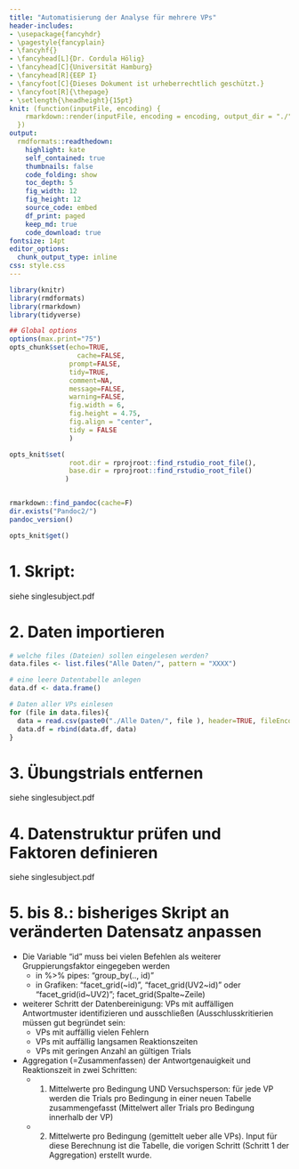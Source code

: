 ```yaml
---
title: "Automatisierung der Analyse für mehrere VPs"
header-includes:
- \usepackage{fancyhdr}
- \pagestyle{fancyplain}
- \fancyhf{}
- \fancyhead[L]{Dr. Cordula Hölig}
- \fancyhead[C]{Universität Hamburg}
- \fancyhead[R]{EEP I}
- \fancyfoot[C]{Dieses Dokument ist urheberrechtlich geschützt.}
- \fancyfoot[R]{\thepage}
- \setlength{\headheight}{15pt}
knit: (function(inputFile, encoding) {
    rmarkdown::render(inputFile, encoding = encoding, output_dir = "./")
  })
output:
  rmdformats::readthedown:
    highlight: kate
    self_contained: true
    thumbnails: false
    code_folding: show
    toc_depth: 5
    fig_width: 12 
    fig_height: 12
    source_code: embed
    df_print: paged
    keep_md: true
    code_download: true
fontsize: 14pt
editor_options: 
  chunk_output_type: inline
css: style.css
---
```



```r
library(knitr)
library(rmdformats)
library(rmarkdown)
library(tidyverse)

## Global options
options(max.print="75")
opts_chunk$set(echo=TRUE,
	             cache=FALSE,
               prompt=FALSE,
               tidy=TRUE,
               comment=NA,
               message=FALSE,
               warning=FALSE, 
               fig.width = 6, 
               fig.height = 4.75, 
               fig.align = "center",
               tidy = FALSE
               )

opts_knit$set(
               root.dir = rprojroot::find_rstudio_root_file(),
               base.dir = rprojroot::find_rstudio_root_file()
              )


rmarkdown::find_pandoc(cache=F)
dir.exists("Pandoc2/")
pandoc_version()

opts_knit$get()
```
# 1. Skript: 
siehe singlesubject.pdf

# 2. Daten importieren

```r
# welche files (Dateien) sollen eingelesen werden?
data.files <- list.files("Alle Daten/", pattern = "XXXX")

# eine leere Datentabelle anlegen
data.df <- data.frame()

# Daten aller VPs einlesen
for (file in data.files){
  data = read.csv(paste0("./Alle Daten/", file ), header=TRUE, fileEncoding = "UTF-8-BOM")
  data.df = rbind(data.df, data)
}


```
# 3. Übungstrials entfernen
siehe singlesubject.pdf 

# 4. Datenstruktur prüfen und Faktoren definieren
siehe singlesubject.pdf

\newpage

# 5. bis 8.: bisheriges Skript an veränderten Datensatz anpassen

* Die Variable "id" muss bei vielen Befehlen als weiterer Gruppierungsfaktor eingegeben werden
  + in %>% pipes: "group_by(.., id)" 
  + in Grafiken: "facet_grid(~id)", "facet_grid(UV2~id)" oder "facet_grid(id~UV2)";  facet_grid(Spalte~Zeile)
* weiterer Schritt der Datenbereinigung: VPs mit auffälligen Antwortmuster identifizieren und ausschließen (Ausschlusskritierien müssen gut begründet sein:
  + VPs mit auffällig vielen Fehlern 
  + VPs mit auffällig langsamen Reaktionszeiten
  + VPs mit geringen Anzahl an gültigen Trials
* Aggregation (=Zusammenfassen) der Antwortgenauigkeit und Reaktionszeit in zwei Schritten:
  + 1. Mittelwerte pro Bedingung UND Versuchsperson: für jede VP werden die Trials pro Bedingung in einer neuen Tabelle zusammengefasst (Mittelwert aller Trials pro Bedingung innerhalb der VP)
  + 2. Mittelwerte pro Bedingung (gemittelt ueber alle VPs). Input für diese Berechnung ist die Tabelle, die vorigen Schritt (Schritt 1 der Aggregation) erstellt wurde.
